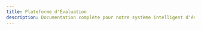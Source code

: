 ```yaml
---
title: Plateforme d'Évaluation
description: Documentation complète pour notre système intelligent d'évaluation de code et de travaux académiques
---
```


<Title/>

# Introduction

Bienvenue sur la documentation de <span className="bg-gradient-to-r from-emerald-300 to-emerald-400 bg-clip-text text-transparent font-bold">CodeGrade</span>, votre plateforme intelligente d'évaluation de code et de travaux académiques. Notre système utilise des technologies d'IA avancées pour automatiser l'évaluation, fournir des retours détaillés et améliorer l'expérience d'apprentissage.

## Pourquoi utiliser CodeGrade ?

Notre plateforme révolutionne l'évaluation de code et de travaux académiques en offrant :

✅ **Gain de temps considérable** - Réduisez jusqu'à 90% le temps de correction
✅ **Évaluation cohérente** - Garantissez une notation uniforme pour tous les étudiants
✅ **Feedback intelligent** - Offrez des retours personnalisés et instructifs
✅ **Flexibilité maximale** - Évaluez trois types de travaux : QCM, code, et document
✅ **Intégration facile** - Déployez rapidement dans votre environnement éducatif existant
✅ **Personnalisation avancée** - Adaptez les critères d'évaluation à vos besoins spécifiques


## Démarrage


<Cards>
    <Card className={"bg-purple-500/10"} title="Inscription" href="/docs/Demarrage/inscription">

    </Card>
    <Card className={"bg-amber-500/10"} title="Onboarding" href="/docs/Demarrage/onboarding">
        onboarding
    </Card>

</Cards>
## Types d'évaluation pris en charge et fonctionnalités

<Cards>
    <Card className={"bg-blue-950/10"} title="Évaluation de Code" href="/docs/Fonctionnalites/evaluation-code">
        Analyse automatique du code avec détection des erreurs et suggestions d'amélioration
    </Card>
    <Card  className={"bg-emerald-500/10"} title="Questionnaires à Choix Multiples" href="/docs/Fonctionnalites/evaluation-qcm">
        Création et notation automatique de QCM avec rapports détaillés
    </Card>
    <Card className={"bg-red-500/10"} title="Analyse de Documents" href="/docs/Fonctionnalites/evaluation-document">
        Évaluation intelligente de documents textuels, rapports et projets
    </Card>
    <Card className={"bg-blue-500/10"} title="Tableau de bord" href="/docs/Fonctionnalites/dashboard">
       Analyse des performances des utilisateurs
    </Card>
</Cards>

## Technologies d'IA intégrées

Notre plateforme s'appuie sur des modèles d'IA performants pour offrir une évaluation précise et contextualisée :

<Cards>
    <Card title="OpenRouter" href="/docs/TechnologiesIa/openrouter">
        Intégration initiale avec l'API OpenRouter pour l'accès à des modèles d'IA diversifiés
    </Card>
    <Card title="Ollama" href="/docs/TechnologiesIa/ollama">
        Déploiement local de modèles d'IA avec Ollama pour une performance et confidentialité optimales
    </Card>
</Cards>

## Architecture et déploiement

<Cards>
    <Card title="Architecture UML" href="/docs/Architecture/diagramme-uml">
        Diagrammes UML détaillant la structure du système
    </Card>
    <Card title="Stack technologique" href="/docs/Architecture/stack-technologie">
        Next.js, Vercel, Prisma, PostgresSql et  Neon Tech
    </Card>
    <Card title="Structure de base de données" href="/docs/Architecture/structure-bdd">
        Guide de déploiement en 3 étapes simples
    </Card>

</Cards>

## Support multi-languages
 <Card title="Support multi-langages" href="/docs/support">
    Compatibilité avec plus de 20 langages de programmation
</Card>
## Commencer rapidement

Consultez notre [guide de démarrage rapide](/demarrage-rapide) pour configurer votre première évaluation de qcm en quelques minutes.

---

Développé avec passion par l'équipe CodeGrade - ESP

